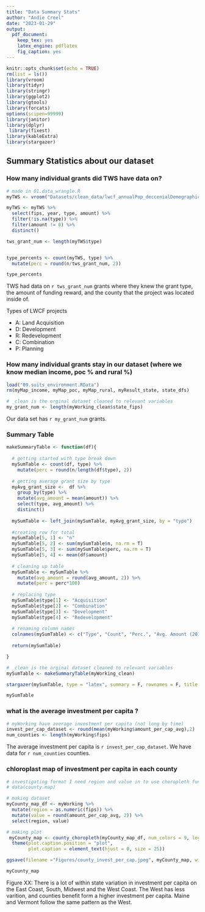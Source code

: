 ```yaml
---
title: "Data Summary Stats"
author: "Andie Creel"
date: "2023-01-29"
output:
  pdf_document:
    keep_tex: yes
    latex_engine: pdflatex
    fig_caption: yes
---
```


```r
knitr::opts_chunk$set(echo = TRUE)
rm(list = ls())
library(vroom)
library(tidyr)
library(stringr)
library(ggplot2)
library(gtools)
library(forcats)
options(scipen=99999)
library(janitor)
library(dplyr)
 library(fixest)
library(kableExtra)
library(stargazer)


```

## Summary Statistics about our dataset 

### How many individual grants did TWS have data on?

```r
# made in 01.data_wrangle.R
myTWS <- vroom("Datasets/clean_data/lwcf_annualPop_deccenialDemographics.csv") 

myTWS <- myTWS %>% 
  select(fips, year, type, amount) %>%
  filter(!is.na(type)) %>%
  filter(amount != 0) %>%
  distinct()

tws_grant_num <- length(myTWS$type)


type_percents <- count(myTWS, type) %>%
  mutate(perc = round(n/tws_grant_num, 2))

type_percents
```

TWS had data on `r tws_grant_num` grants where they knew the grant type, the amount of funding reward, and the county that the project was located inside of.

Types of LWCF projects 

* A: Land Acquisition
* D: Development 
* R: Redevelopment 
* C: Combination
* P: Planning

### How many individual grants stay in our dataset (where we know median income, poc % and rural %)

```r
load("09.suits_environment.RData")
rm(myMap_income, myMap_poc, myMap_rural, myResult_state, state_dfs)

# _clean is the orginal dataset cleaned to relevant variables
my_grant_num <- length(myWorking_clean$state_fips)

```

Our data set has `r my_grant_num` grants. 



### Summary Table

```r
makeSummaryTable <- function(df){
  
  # getting started with type break down
  mySumTable <- count(df, type) %>%
    mutate(perc = round(n/length(df$type), 2))
  
  # getting average grant size by type
  myAvg_grant_size <-  df %>%
    group_by(type) %>%
    mutate(avg_amount = mean(amount)) %>%
    select(type, avg_amount) %>%
    distinct()
    
  mySumTable <- left_join(mySumTable, myAvg_grant_size, by = "type")
  
  #creating row for total
  mySumTable[5, 1] <- "n"
  mySumTable[5, 2] <- sum(mySumTable$n, na.rm = T)
  mySumTable[5, 3] <- sum(mySumTable$perc, na.rm = T)
  mySumTable[5, 4] <- mean(df$amount)
  
  # cleaning up table 
  mySumTable <- mySumTable %>%
    mutate(avg_amount = round(avg_amount, 2)) %>%
    mutate(perc = perc*100)
  
  # replacing type 
  mySumTable$type[1] <- "Acquisition"
  mySumTable$type[2] <- "Combination"
  mySumTable$type[3] <- "Development"
  mySumTable$type[4] <- "Redevelopment"
  
  # renaming column names 
  colnames(mySumTable) <- c("Type", "Count", "Perc.", "Avg. Amount (2018$)")
  
  return(mySumTable)

}

# _clean is the orginal dataset cleaned to relevant variables
mySumTable <- makeSummaryTable(myWorking_clean)

stargazer(mySumTable, type = "latex", summary = F, rownames = F, title = "Summary of grants included in our dataset")

mySumTable

```

### what is the average investment per capita ? 


```r
# myWorking have average investment per capita (not long by time)
invest_per_cap_dataset <- round(mean(myWorking$amount_per_cap_avg),2)
num_counties <- length(myWorking$fips)
```

The average investment per capita is `r invest_per_cap_dataset`. We have data for `r num_counties` counties.


### chloroplast map of investment per capita in each county 

```r
# investigating format I need region and value in to use choropleth functions
# data(county.map)

# making dataset
myCounty_map_df <- myWorking %>%
  mutate(region = as.numeric(fips)) %>%
  mutate(value = round(amount_per_cap_avg, 2)) %>%
  select(region, value) 

# making plot
 myCounty_map <- county_choropleth(myCounty_map_df, num_colors = 9, legend = "Investment Per Capita")  + 
  theme(plot.caption.position = "plot",
        plot.caption = element_text(hjust = 0, size = 25))

ggsave(filename ="Figures/county_invest_per_cap.jpeg", myCounty_map, width = 11, height = 8)

myCounty_map
```
Figure XX: There is a lot of within state variation in investment per capita on the East Coast, South, Midwest and the West Coast. The West has less varition, and counties benefit form a higher investment per capita. Maine and Vermont follow the same pattern as the West.


